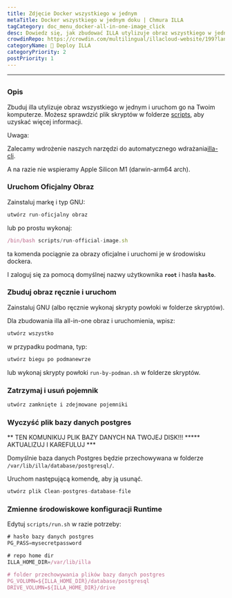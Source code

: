 ```yaml
---
title: Zdjęcie Docker wszystkiego w jednym
metaTitle: Docker wszystkiego w jednym doku | Chmura ILLA
tagCategory: doc_menu_docker-all-in-one-image_click
desc: Dowiedz się, jak zbudować ILLA utylizuje obraz wszystkiego w jednym i uruchom go na Twoim komputerze.
crowdinRepo: https://crowdin.com/multilingual/illacloud-website/199?languages=pl&filter=basic&value=0
categoryName: 👷 Deploy ILLA
categoryPriority: 2
postPriority: 1
---
```


* * *

## <h2 hidden>Docker all-in-one Image</h2>

### Opis

Zbuduj illa utylizuje obraz wszystkiego w jednym i uruchom go na Twoim komputerze. Możesz sprawdzić plik skryptów w folderze [scripts](https://github.com/illacloud/deploy-illa-manually/blob/main/docker/scripts), aby uzyskać więcej informacji.

Uwaga:

Zalecamy wdrożenie naszych narzędzi do automatycznego wdrażania[illa-cli](https://github.com/illacloud/illa).

A na razie nie wspieramy Apple Silicon M1 (darwin-arm64 arch).

### Uruchom Oficjalny Obraz

Zainstaluj markę i typ GNU:

```jsx
utwórz run-oficjalny obraz
```

lub po prostu wykonaj:

```jsx
/bin/bash scripts/run-official-image.sh
```

ta komenda pociągnie za obrazy oficjalne i uruchomi je w środowisku dockera.

I zaloguj się za pomocą domyślnej nazwy użytkownika **`root`** i hasła **`hasło`**.

### Zbuduj obraz ręcznie i uruchom

Zainstaluj GNU (albo ręcznie wykonaj skrypty powłoki w folderze skryptów).

Dla zbudowania illa all-in-one obraz i uruchomienia, wpisz:

```jsx
utwórz wszystko
```

w przypadku podmana, typ:

```jsx
utwórz biegu po podmanewrze
```

lub wykonaj skrypty powłoki `run-by-podman.sh` w folderze skryptów.

### Zatrzymaj i usuń pojemnik

```jsx
utwórz zamknięte i zdejmowane pojemniki
```

### Wyczyść plik bazy danych postgres

** TEN KOMUNIKUJ PLIK BAZY DANYCH NA TWOJEJ DISK!!! \*\*\*** AKTUALIZUJ I KAREFULUJ \*\*\*

Domyślnie baza danych Postgres będzie przechowywana w folderze `/var/lib/illa/database/postgresql/`.

Uruchom następującą komendę, aby ją usunąć.

```jsx
utwórz plik Clean-postgres-database-file
```

### Zmienne środowiskowe konfiguracji Runtime

Edytuj `scripts/run.sh` w razie potrzeby:

```jsx
# hasło bazy danych postgres
PG_PASS=mysecretpassword

# repo home dir
ILLA_HOME_DIR=/var/lib/illa

# folder przechowywania plików bazy danych postgres
PG_VOLUMN=${ILLA_HOME_DIR}/database/postgresql
DRIVE_VOLUMN=${ILLA_HOME_DIR}/drive
```
